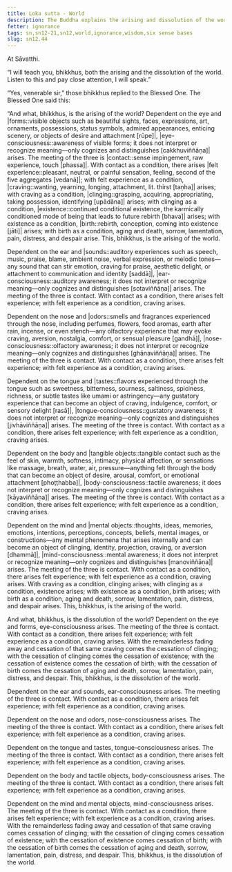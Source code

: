 ```yaml
---
title: Loka sutta - World
description: The Buddha explains the arising and dissolution of the world through the six sense bases.
fetter: ignorance
tags: sn,sn12-21,sn12,world,ignorance,wisdom,six sense bases
slug: sn12.44
---
```


At Sāvatthi.

“I will teach you, bhikkhus, both the arising and the dissolution of the world. Listen to this and pay close attention, I will speak.”

“Yes, venerable sir,” those bhikkhus replied to the Blessed One. The Blessed One said this:

“And what, bhikkhus, is the arising of the world? Dependent on the eye and |forms::visible objects such as beautiful sights, faces, expressions, art, ornaments, possessions, status symbols, admired appearances, enticing scenery, or objects of desire and attachment [rūpe]|, |eye-consciousness::awareness of visible forms; it does not interpret or recognize meaning—only cognizes and distinguishes [cakkhuviññāṇa]| arises. The meeting of the three is |contact::sense impingement, raw experience, touch [phassa]|. With contact as a condition, there arises |felt experience::pleasant, neutral, or painful sensation, feeling, second of the five aggregates [vedanā]|; with felt experience as a condition, |craving::wanting, yearning, longing, attachment, lit. thirst [taṇha]| arises; with craving as a condition, |clinging::grasping, acquiring, appropriating, taking possession, identifying [upādāna]| arises; with clinging as a condition, |existence::continued conditional existence, the karmically conditioned mode of being that leads to future rebirth [bhava]| arises; with existence as a condition, |birth::rebirth, conception, coming into existence [jāti]| arises; with birth as a condition, aging and death, sorrow, lamentation, pain, distress, and despair arise. This, bhikkhus, is the arising of the world.

Dependent on the ear and |sounds::auditory experiences such as speech, music, praise, blame, ambient noise, verbal expression, or melodic tones—any sound that can stir emotion, craving for praise, aesthetic delight, or attachment to communication and identity [saddā]|, |ear-consciousness::auditory awareness; it does not interpret or recognize meaning—only cognizes and distinguishes [sotaviññāṇa]| arises. The meeting of the three is contact. With contact as a condition, there arises felt experience; with felt experience as a condition, craving arises.

Dependent on the nose and |odors::smells and fragrances experienced through the nose, including perfumes, flowers, food aromas, earth after rain, incense, or even stench—any olfactory experience that may evoke craving, aversion, nostalgia, comfort, or sensual pleasure [gandhā]|, |nose-consciousness::olfactory awareness; it does not interpret or recognize meaning—only cognizes and distinguishes [ghānaviññāṇa]| arises. The meeting of the three is contact. With contact as a condition, there arises felt experience; with felt experience as a condition, craving arises.

Dependent on the tongue and |tastes::flavors experienced through the tongue such as sweetness, bitterness, sourness, saltiness, spiciness, richness, or subtle tastes like umami or astringency—any gustatory experience that can become an object of craving, indulgence, comfort, or sensory delight [rasā]|, |tongue-consciousness::gustatory awareness; it does not interpret or recognize meaning—only cognizes and distinguishes [jivhāviññāṇa]| arises. The meeting of the three is contact. With contact as a condition, there arises felt experience; with felt experience as a condition, craving arises.

Dependent on the body and |tangible objects::tangible contact such as the feel of skin, warmth, softness, intimacy, physical affection, or sensations like massage, breath, water, air, pressure—anything felt through the body that can become an object of desire, arousal, comfort, or emotional attachment [phoṭṭhabba]|, |body-consciousness::tactile awareness; it does not interpret or recognize meaning—only cognizes and distinguishes [kāyaviññāṇa]| arises. The meeting of the three is contact. With contact as a condition, there arises felt experience; with felt experience as a condition, craving arises.

Dependent on the mind and |mental objects::thoughts, ideas, memories, emotions, intentions, perceptions, concepts, beliefs, mental images, or constructions—any mental phenomena that arises internally and can become an object of clinging, identity, projection, craving, or aversion [dhammā]|, |mind-consciousness::mental awareness; it does not interpret or recognize meaning—only cognizes and distinguishes [manoviññāṇa]| arises. The meeting of the three is contact. With contact as a condition, there arises felt experience; with felt experience as a condition, craving arises. With craving as a condition, clinging arises; with clinging as a condition, existence arises; with existence as a condition, birth arises; with birth as a condition, aging and death, sorrow, lamentation, pain, distress, and despair arises. This, bhikkhus, is the arising of the world.

And what, bhikkhus, is the dissolution of the world? Dependent on the eye and forms, eye-consciousness arises. The meeting of the three is contact. With contact as a condition, there arises felt experience; with felt experience as a condition, craving arises. With the remainderless fading away and cessation of that same craving comes the cessation of clinging; with the cessation of clinging comes the cessation of existence; with the cessation of existence comes the cessation of birth; with the cessation of birth comes the cessation of aging and death, sorrow, lamentation, pain, distress, and despair. This, bhikkhus, is the dissolution of the world.

Dependent on the ear and sounds, ear-consciousness arises. The meeting of the three is contact. With contact as a condition, there arises felt experience; with felt experience as a condition, craving arises. 

Dependent on the nose and odors, nose-consciousness arises. The meeting of the three is contact. With contact as a condition, there arises felt experience; with felt experience as a condition, craving arises.

Dependent on the tongue and tastes, tongue-consciousness arises. The meeting of the three is contact. With contact as a condition, there arises felt experience; with felt experience as a condition, craving arises.

Dependent on the body and tactile objects, body-consciousness arises. The meeting of the three is contact. With contact as a condition, there arises felt experience; with felt experience as a condition, craving arises.

Dependent on the mind and mental objects, mind-consciousness arises. The meeting of the three is contact. With contact as a condition, there arises felt experience; with felt experience as a condition, craving arises. With the remainderless fading away and cessation of that same craving comes cessation of clinging; with the cessation of clinging comes cessation of existence; with the cessation of existence comes cessation of birth; with the cessation of birth comes the cessation of aging and death, sorrow, lamentation, pain, distress, and despair. This, bhikkhus, is the dissolution of the world.